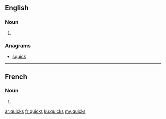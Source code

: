 ==English==

===Noun===
{{head|en|plural}}

# {{plural of|quick|lang=en}}

===Anagrams===
* [[squick#English|squick]]

----

==French==

===Noun===
{{head|fr|plural}} {{m-p}}

# {{plural of|quick|lang=fr}}

[[ar:quicks]]
[[fr:quicks]]
[[ku:quicks]]
[[my:quicks]]